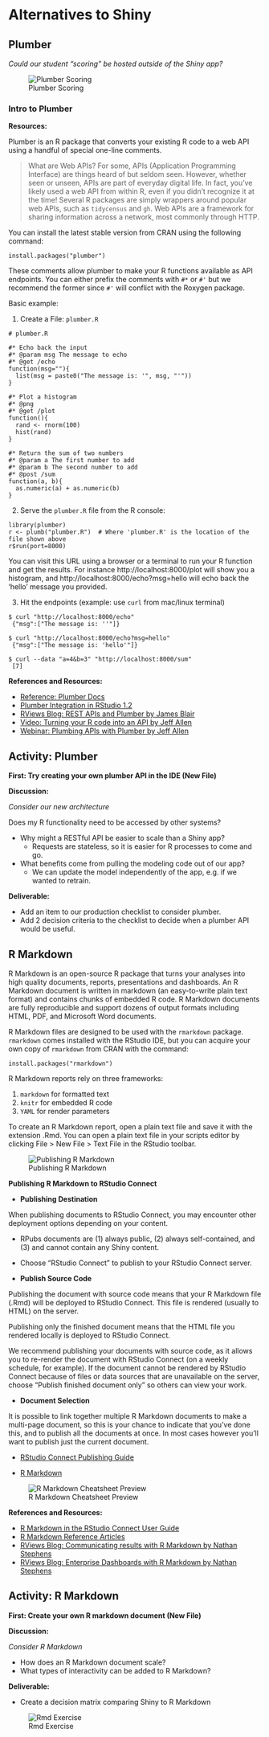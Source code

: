 # Alternatives to Shiny

## Plumber

_Could our student "scoring" be hosted outside of the Shiny app?_

![Plumber Scoring](imgs/shiny-alt/plumber-alt.png)

### Intro to Plumber

**Resources:**

Plumber is an R package that converts your existing R code to a web API using a handful of special one-line comments.

> What are Web APIs? For some, APIs (Application Programming Interface) are things heard of but seldom seen. However, whether seen or unseen, APIs are part of everyday digital life. In fact, you’ve likely used a web API from within R, even if you didn’t recognize it at the time! Several R packages are simply wrappers around popular web APIs, such as `tidycensus` and `gh`. Web APIs are a framework for sharing information across a network, most commonly through HTTP.

You can install the latest stable version from CRAN using the following command:

```
install.packages("plumber")
```

These comments allow plumber to make your R functions available as API endpoints. You can either prefix the comments with `#*` or `#'` but we recommend the former since `#'` will conflict with the Roxygen package.

Basic example:

1. Create a File: `plumber.R`

```
# plumber.R

#* Echo back the input
#* @param msg The message to echo
#* @get /echo
function(msg=""){
  list(msg = paste0("The message is: '", msg, "'"))
}

#* Plot a histogram
#* @png
#* @get /plot
function(){
  rand <- rnorm(100)
  hist(rand)
}

#* Return the sum of two numbers
#* @param a The first number to add
#* @param b The second number to add
#* @post /sum
function(a, b){
  as.numeric(a) + as.numeric(b)
}
```

2. Serve the `plumber.R` file from the R console:

```
library(plumber)
r <- plumb("plumber.R")  # Where 'plumber.R' is the location of the file shown above
r$run(port=8000)
```

You can visit this URL using a browser or a terminal to run your R function and get the results. For instance http://localhost:8000/plot will show you a histogram, and http://localhost:8000/echo?msg=hello will echo back the ‘hello’ message you provided.

3. Hit the endpoints (example: use `curl` from mac/linux terminal)

```
$ curl "http://localhost:8000/echo"
 {"msg":["The message is: ''"]}
 
$ curl "http://localhost:8000/echo?msg=hello"
 {"msg":["The message is: 'hello'"]}
 
$ curl --data "a=4&b=3" "http://localhost:8000/sum"
 [7]
```

**References and Resources:**

- [Reference: Plumber Docs](https://www.rplumber.io/)
- [Plumber Integration in RStudio 1.2](https://blog.rstudio.com/2018/10/23/rstudio-1-2-preview-plumber-integration/)
- [RViews Blog: REST APIs and Plumber by James Blair](https://rviews.rstudio.com/2018/07/23/rest-apis-and-plumber/)
- [Video: Turning your R code into an API by Jeff Allen](https://www.rstudio.com/resources/videos/plumber-turning-your-r-code-into-an-api/)
- [Webinar: Plumbing APIs with Plumber by Jeff Allen](https://www.rstudio.com/resources/videos/plumbing-apis-with-plumber/)

## Activity: Plumber

**First: Try creating your own plumber API in the IDE (New File)**

**Discussion:**

_Consider our new architecture_

Does my R functionality need to be accessed by other systems?

- Why might a RESTful API be easier to scale than a Shiny app?
  - Requests are stateless, so it is easier for R processes to come and go.
- What benefits come from pulling the modeling code out of our app?
  - We can update the model independently of the app, e.g. if we wanted to retrain.

**Deliverable:**

- Add an item to our production checklist to consider plumber. 
- Add 2 decision criteria to the checklist to decide when a plumber API would be useful.

## R Markdown

R Markdown is an open-source R package that turns your analyses into high quality documents, reports, presentations and dashboards. An R Markdown document is written in markdown (an easy-to-write plain text format) and contains chunks of embedded R code. R Markdown documents are fully reproducible and support dozens of output formats including HTML, PDF, and Microsoft Word documents.

R Markdown files are designed to be used with the `rmarkdown` package. `rmarkdown` comes installed with the RStudio IDE, but you can acquire your own copy of `rmarkdown` from CRAN with the command: 

```
install.packages("rmarkdown")
```

R Markdown reports rely on three frameworks:

1. `markdown` for formatted text
2. `knitr` for embedded R code
3. `YAML` for render parameters

To create an R Markdown report, open a plain text file and save it with the extension .Rmd. You can open a plain text file in your scripts editor by clicking File > New File > Text File in the RStudio toolbar.

![Publishing R Markdown](imgs/shiny-alt/rmd-diagram.png)

**Publishing R Markdown to RStudio Connect**

- **Publishing Destination**

When publishing documents to RStudio Connect, you may encounter other deployment options depending on your content.

  - RPubs documents are (1) always public, (2) always self-contained, and (3) and cannot contain any Shiny content.
  - Choose "RStudio Connect" to publish to your RStudio Connect server.

- **Publish Source Code**

Publishing the document with source code means that your R Markdown file (.Rmd) will be deployed to RStudio Connect. This file is rendered (usually to HTML) on the server.

Publishing only the finished document means that the HTML file you rendered locally is deployed to RStudio Connect.

We recommend publishing your documents with source code, as it allows you to re-render the document with RStudio Connect (on a weekly schedule, for example). If the document cannot be rendered by RStudio Connect because of files or data sources that are unavailable on the server, choose “Publish finished document only” so others can view your work.

- **Document Selection**

It is possible to link together multiple R Markdown documents to make a multi-page document, so this is your chance to indicate that you’ve done this, and to publish all the documents at once. In most cases however you’ll want to publish just the current document.

- [RStudio Connect Publishing Guide](https://docs.rstudio.com/connect/user/publishing.html#publishing-documents)

- [R Markdown](https://rmarkdown.rstudio.com/)

![R Markdown Cheatsheet Preview](imgs/shiny-alt/rmd-cheatsheet.png)

**References and Resources:**

- [R Markdown in the RStudio Connect User Guide](https://docs.rstudio.com/connect/user/r-markdown.html)
- [R Markdown Reference Articles](https://rmarkdown.rstudio.com/articles.html)
- [RViews Blog: Communicating results with R Markdown by Nathan Stephens](https://rviews.rstudio.com/2018/11/01/r-markdown-a-better-approach/)
- [RViews Blog: Enterprise Dashboards with R Markdown by Nathan Stephens](https://rviews.rstudio.com/2018/05/16/replacing-excel-reports-with-r-markdown-and-shiny/)

## Activity: R Markdown

**First: Create your own R markdown document (New File)**

**Discussion:** 

_Consider R Markdown_

- How does an R Markdown document scale?
- What types of interactivity can be added to R Markdown?

**Deliverable:** 

- Create a decision matrix comparing Shiny to R Markdown

![Rmd Exercise](imgs/shiny-alt/rmd-answers.png)
